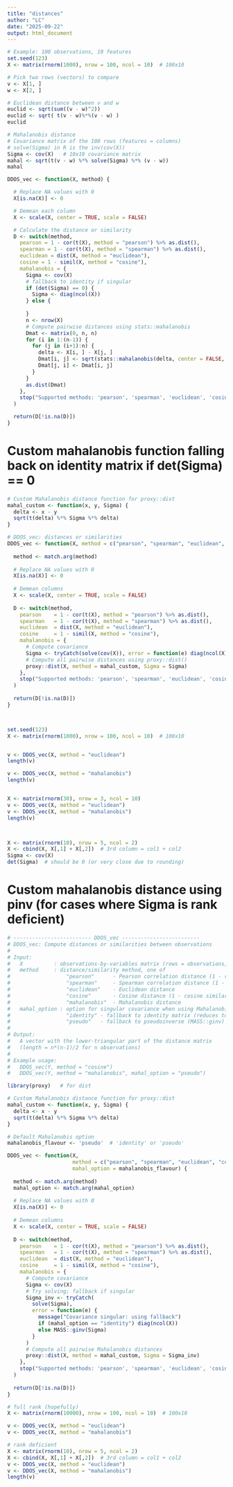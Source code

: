 ```yaml
---
title: "distances"
author: "LC"
date: "2025-09-22"
output: html_document
---
```



```r
# Example: 100 observations, 10 features
set.seed(123)
X <- matrix(rnorm(1000), nrow = 100, ncol = 10)  # 100x10

# Pick two rows (vectors) to compare
v <- X[1, ]
w <- X[2, ]

# Euclidean distance between v and w
euclid <- sqrt(sum((v - w)^2))
euclid <- sqrt( t(v - w)%*%(v - w) )
euclid

# Mahalanobis distance
# Covariance matrix of the 100 rows (features = columns)
# solve(Sigma) in R is the inv(cov(X))
Sigma <- cov(X)   # 10x10 covariance matrix
mahal <- sqrt(t(v - w) %*% solve(Sigma) %*% (v - w))
mahal


```

```r
DDOS_vec <- function(X, method) {

  # Replace NA values with 0
  X[is.na(X)] <- 0

  # Demean each column
  X <- scale(X, center = TRUE, scale = FALSE)

  # Calculate the distance or similarity
  D <- switch(method,
    pearson = 1 - cor(t(X), method = "pearson") %>% as.dist(),
    spearman = 1 - cor(t(X), method = "spearman") %>% as.dist(),
    euclidean = dist(X, method = "euclidean"),
    cosine = 1 - simil(X, method = "cosine"),
    mahalanobis = {
      Sigma <- cov(X)
      # fallback to identity if singular
      if (det(Sigma) == 0) {
        Sigma <- diag(ncol(X))
      } else {
        
      }
      n <- nrow(X)
      # Compute pairwise distances using stats::mahalanobis
      Dmat <- matrix(0, n, n)
      for (i in 1:(n-1)) {
        for (j in (i+1):n) {
          delta <- X[i, ] - X[j, ]
          Dmat[i, j] <- sqrt(stats::mahalanobis(delta, center = FALSE, cov = Sigma))
          Dmat[j, i] <- Dmat[i, j]
        }
      }
      as.dist(Dmat)
    },
    stop("Supported methods: 'pearson', 'spearman', 'euclidean', 'cosine' or 'mahalanobis'.")
  )

  return(D[!is.na(D)])
}

```



# Custom mahalanobis function falling back on identity matrix if det(Sigma) == 0

```r

# Custom Mahalanobis distance function for proxy::dist
mahal_custom <- function(x, y, Sigma) {
  delta <- x - y
  sqrt(t(delta) %*% Sigma %*% delta)
}

# DDOS_vec: distances or similarities
DDOS_vec <- function(X, method = c("pearson", "spearman", "euclidean", "cosine", "mahalanobis")) {
  
  method <- match.arg(method)
  
  # Replace NA values with 0
  X[is.na(X)] <- 0
  
  # Demean columns
  X <- scale(X, center = TRUE, scale = FALSE)
  
  D <- switch(method,
    pearson    = 1 - cor(t(X), method = "pearson") %>% as.dist(),
    spearman   = 1 - cor(t(X), method = "spearman") %>% as.dist(),
    euclidean  = dist(X, method = "euclidean"),
    cosine     = 1 - simil(X, method = "cosine"),
    mahalanobis = {
      # Compute covariance
      Sigma <- tryCatch(solve(cov(X)), error = function(e) diag(ncol(X)))  # fallback to identity if singular
      # Compute all pairwise distances using proxy::dist()
      proxy::dist(X, method = mahal_custom, Sigma = Sigma)
    },
    stop("Supported methods: 'pearson', 'spearman', 'euclidean', 'cosine', or 'mahalanobis'")
  )
  
  return(D[!is.na(D)])
}



set.seed(123)
X <- matrix(rnorm(1000), nrow = 100, ncol = 10)  # 100x10


v <- DDOS_vec(X, method = "euclidean")
length(v)

v <- DDOS_vec(X, method = "mahalanobis")
length(v)


X <- matrix(rnorm(30), nrow = 3, ncol = 10)
v <- DDOS_vec(X, method = "euclidean")
v <- DDOS_vec(X, method = "mahalanobis")
length(v)



X <- matrix(rnorm(10), nrow = 5, ncol = 2)
X <- cbind(X, X[,1] + X[,2])  # 3rd column = col1 + col2
Sigma <- cov(X)
det(Sigma)  # should be 0 (or very close due to rounding)


```


# Custom mahalanobis distance using pinv (for cases where Sigma is rank deficient)
```r

# ------------------------- DDOS_vec -------------------------
# DDOS_vec: Compute distances or similarities between observations
#
# Input:
#   X          : observations-by-variables matrix (rows = observations, columns = features)
#   method     : distance/similarity method, one of
#                  "pearson"      - Pearson correlation distance (1 - r)
#                  "spearman"     - Spearman correlation distance (1 - rho)
#                  "euclidean"    - Euclidean distance
#                  "cosine"       - Cosine distance (1 - cosine similarity)
#                  "mahalanobis"  - Mahalanobis distance
#   mahal_option : option for singular covariance when using Mahalanobis:
#                  "identity" - fallback to identity matrix (reduces to Euclidean)
#                  "pseudo"   - fallback to pseudoinverse (MASS::ginv)
#
# Output:
#   A vector with the lower-triangular part of the distance matrix
#   (length = n*(n-1)/2 for n observations)
#
# Example usage:
#   DDOS_vec(Y, method = "cosine")
#   DDOS_vec(Y, method = "mahalanobis", mahal_option = "pseudo")

library(proxy)   # for dist

# Custom Mahalanobis distance function for proxy::dist
mahal_custom <- function(x, y, Sigma) {
  delta <- x - y
  sqrt(t(delta) %*% Sigma %*% delta)
}

# Default Mahalanobis option
mahalanobis_flavour <- 'pseudo'  # 'identity' or 'pseudo'

DDOS_vec <- function(X,
                     method = c("pearson", "spearman", "euclidean", "cosine", "mahalanobis"),
                     mahal_option = mahalanobis_flavour) {
  
  method <- match.arg(method)
  mahal_option <- match.arg(mahal_option)
  
  # Replace NA values with 0
  X[is.na(X)] <- 0
  
  # Demean columns
  X <- scale(X, center = TRUE, scale = FALSE)
  
  D <- switch(method,
    pearson    = 1 - cor(t(X), method = "pearson") %>% as.dist(),
    spearman   = 1 - cor(t(X), method = "spearman") %>% as.dist(),
    euclidean  = dist(X, method = "euclidean"),
    cosine     = 1 - simil(X, method = "cosine"),
    mahalanobis = {
      # Compute covariance
      Sigma <- cov(X)
      # Try solving; fallback if singular
      Sigma_inv <- tryCatch(
        solve(Sigma),
        error = function(e) {
          message("Covariance singular: using fallback")
          if (mahal_option == "identity") diag(ncol(X))
          else MASS::ginv(Sigma)
        }
      )
      # Compute all pairwise Mahalanobis distances
      proxy::dist(X, method = mahal_custom, Sigma = Sigma_inv)
    },
    stop("Supported methods: 'pearson', 'spearman', 'euclidean', 'cosine', or 'mahalanobis'")
  )
  
  return(D[!is.na(D)])
}
```


```r
# full rank (hopefully)
X <- matrix(rnorm(10000), nrow = 100, ncol = 10)  # 100x10

v <- DDOS_vec(X, method = "euclidean")
v <- DDOS_vec(X, method = "mahalanobis")

# rank deficient
X <- matrix(rnorm(10), nrow = 5, ncol = 2)
X <- cbind(X, X[,1] + X[,2])  # 3rd column = col1 + col2
v <- DDOS_vec(X, method = "euclidean")
v <- DDOS_vec(X, method = "mahalanobis")
length(v)


```




